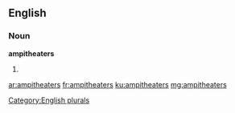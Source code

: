 ==English==

===Noun===
'''ampitheaters'''

# {{misspelling of|amphitheaters}}

[[Category:English plurals]]

[[ar:ampitheaters]]
[[fr:ampitheaters]]
[[ku:ampitheaters]]
[[mg:ampitheaters]]
